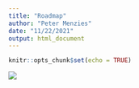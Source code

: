 ```yaml
---
title: "Roadmap"
author: "Peter Menzies"
date: "11/22/2021"
output: html_document
---
```


```r
knitr::opts_chunk$set(echo = TRUE)
```

![](Roadmap_2021-11-22.svg)